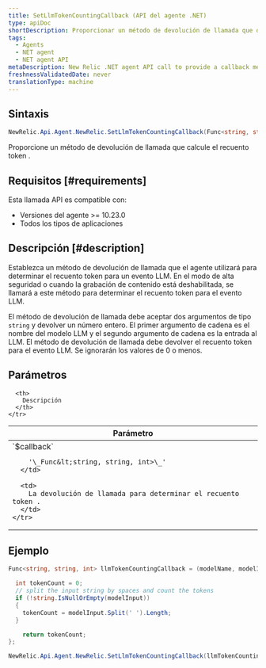 ```yaml
---
title: SetLlmTokenCountingCallback (API del agente .NET)
type: apiDoc
shortDescription: Proporcionar un método de devolución de llamada que determine el recuento token para completar un LLM
tags:
  - Agents
  - NET agent
  - NET agent API
metaDescription: New Relic .NET agent API call to provide a callback method that determines the token count for an LLM completion.
freshnessValidatedDate: never
translationType: machine
---
```


## Sintaxis

```cs
NewRelic.Api.Agent.NewRelic.SetLlmTokenCountingCallback(Func<string, string, int> callback);
```

Proporcione un método de devolución de llamada que calcule el recuento token .

## Requisitos [#requirements]

Esta llamada API es compatible con:

* Versiones del agente >= 10.23.0
* Todos los tipos de aplicaciones

## Descripción [#description]

Establezca un método de devolución de llamada que el agente utilizará para determinar el recuento token para un evento LLM. En el modo de alta seguridad o cuando la grabación de contenido está deshabilitada, se llamará a este método para determinar el recuento token para el evento LLM.

El método de devolución de llamada debe aceptar dos argumentos de tipo `string` y devolver un número entero. El primer argumento de cadena es el nombre del modelo LLM y el segundo argumento de cadena es la entrada al LLM. El método de devolución de llamada debe devolver el recuento token para el evento LLM. Se ignorarán los valores de 0 o menos.

## Parámetros

<table>
  <thead>
    <tr>
      <th width="25%">
        Parámetro
      </th>

      <th>
        Descripción
      </th>
    </tr>
  </thead>

  <tbody>
    <tr>
      <td>
        `$callback`

        '\_Func&lt;string, string, int>\_'
      </td>

      <td>
        La devolución de llamada para determinar el recuento token .
      </td>
    </tr>
  </tbody>
</table>

## Ejemplo

```cs
Func<string, string, int> llmTokenCountingCallback = (modelName, modelInput) => {

  int tokenCount = 0;
  // split the input string by spaces and count the tokens
  if (!string.IsNullOrEmpty(modelInput))
  {
    tokenCount = modelInput.Split(' ').Length;
  }

	return tokenCount;
};

NewRelic.Api.Agent.NewRelic.SetLlmTokenCountingCallback(llmTokenCountingCallback);
```